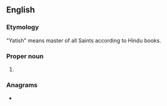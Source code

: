 ==English==

===Etymology===
"Yatish" means master of all Saints according to Hindu books.

===Proper noun===
{{en-proper noun}}

# {{given name|male|from=India}}

===Anagrams===
* {{l|en|itshay}}